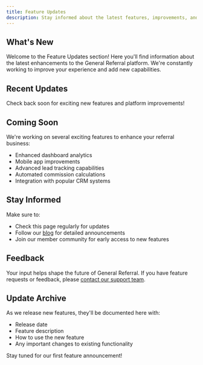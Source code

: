 ```yaml
---
title: Feature Updates
description: Stay informed about the latest features, improvements, and platform updates
---
```


## What's New

Welcome to the Feature Updates section! Here you'll find information about the latest enhancements to the General Referral platform. We're constantly working to improve your experience and add new capabilities.

## Recent Updates

<Note>
  Check back soon for exciting new features and platform improvements!
</Note>

## Coming Soon

We're working on several exciting features to enhance your referral business:

- Enhanced dashboard analytics
- Mobile app improvements
- Advanced lead tracking capabilities
- Automated commission calculations
- Integration with popular CRM systems

## Stay Informed

Make sure to:
- Check this page regularly for updates
- Follow our [blog](https://www.generalreferral.com/blog) for detailed announcements
- Join our member community for early access to new features

## Feedback

Your input helps shape the future of General Referral. If you have feature requests or feedback, please [contact our support team](https://app.generalreferral.com/contact).

## Update Archive

As we release new features, they'll be documented here with:
- Release date
- Feature description
- How to use the new feature
- Any important changes to existing functionality

Stay tuned for our first feature announcement!